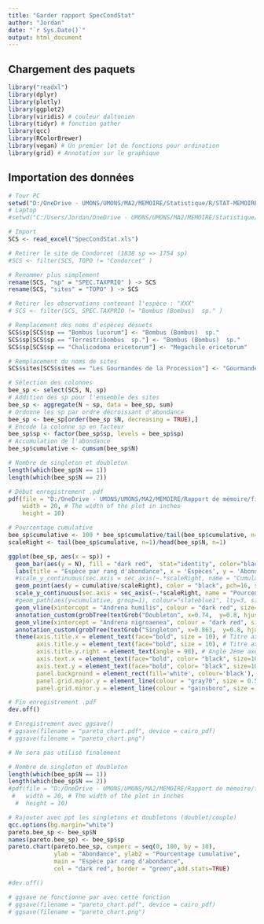 ```yaml
---
title: "Garder rapport SpecCondStat"
author: "Jordan"
date: "`r Sys.Date()`"
output: html_document
---
```


## Chargement des paquets

```r
library("readxl") 
library(dplyr)
library(plotly)
library(ggplot2)
library(viridis) # couleur daltonien
library(tidyr) # fonction gather
library(qcc)
library(RColorBrewer)
library(vegan) # Un premier lot de fonctions pour ordination
library(grid) # Annotation sur le graphique

```

## Importation des données
```r
# Tour PC
setwd("D:/OneDrive - UMONS/UMONS/MA2/MEMOIRE/Statistique/R/STAT-MEMOIRE/RAW2")
# Laptop
#setwd("C:/Users/Jordan/OneDrive - UMONS/UMONS/MA2/MEMOIRE/Statistique/R/STAT-MEMOIRE/RAW2")

# Import
SCS <- read_excel("SpecCondStat.xls")
```


```r
# Retirer le site de Condorcet (1838 sp => 1754 sp)
#SCS <- filter(SCS, TOPO != "Condorcet" )

# Renommer plus simplement
rename(SCS, "sp" = "SPEC.TAXPRIO" ) -> SCS
rename(SCS, "sites" = "TOPO" ) -> SCS

# Retirer les observations contenant l'espèce : "XXX"
# SCS <- filter(SCS, SPEC.TAXPRIO != "Bombus (Bombus)  sp." )

# Remplacement des noms d'espèces désuets
SCS$sp[SCS$sp == "Bombus lucorum"] <- "Bombus (Bombus)  sp."
SCS$sp[SCS$sp == "Terrestribombus  sp."] <- "Bombus (Bombus)  sp."
SCS$sp[SCS$sp == "Chalicodoma ericetorum"] <- "Megachile ericetorum"

# Remplacement du noms de sites
SCS$sites[SCS$sites == "Les Gourmandes de la Procession"] <- "Gourmandes de la Procession"
```


```r
# Sélection des colonnes
bee_sp <- select(SCS, N, sp)
# Addition des sp pour l'ensemble des sites
bee_sp <- aggregate(N ~ sp, data = bee_sp, sum)
# Ordonne les sp par ordre décroissant d'abondance
bee_sp <- bee_sp[order(bee_sp $N, decreasing = TRUE),]
# Encode la colonne sp en facteur
bee_sp$sp <- factor(bee_sp$sp, levels = bee_sp$sp)
# Accumulation de l'abondance
bee_sp$cumulative <- cumsum(bee_sp$N)
```


```r
# Nombre de singleton et doubleton
length(which(bee_sp$N == 1))
length(which(bee_sp$N == 2))

# Début enregistrement .pdf
pdf(file = "D:/OneDrive - UMONS/UMONS/MA2/MEMOIRE/Rapport de mémoire/figure/pareto_chart_ggplot.pdf",   # The directory you want to save the file in
    width = 20, # The width of the plot in inches
    height = 10)

# Pourcentage cumulative
bee_sp$cumulative <- 100 * bee_sp$cumulative/tail(bee_sp$cumulative, n=1)
scaleRight <- tail(bee_sp$cumulative, n=1)/head(bee_sp$N, n=1)

ggplot(bee_sp, aes(x = sp)) +
  geom_bar(aes(y = N), fill = "dark red",  stat="identity", color="black") +
  labs(title = "Espèce par rang d'abondance", x = 'Espèces', y = 'Abondance') +
  #scale_y_continuous(sec.axis = sec_axis(~.*scaleRight, name = "Cumulative (%)")) +
  geom_point(aes(y = cumulative/scaleRight), color = "black", pch=16, size=1) +
  scale_y_continuous(sec.axis = sec_axis(~.*scaleRight, name = "Pourcentage cumulative (%)", breaks = seq(0, 100, 10))) + # 2ème axe-y : grille
  #geom_path(aes(y=cumulative, group=1), colour="slateblue1", lty=3, size=0.9) +
  geom_vline(xintercept = "Andrena humilis", colour = "dark red", size=1.1) + # ligne vertical doubleton
  annotation_custom(grobTree(textGrob("Doubleton", x=0.74,  y=0.8, hjust=0, gp=gpar(col="dark red", fontsize=15)))) + # texte doubleton
  geom_vline(xintercept = "Andrena nigroaenea", colour = "dark red", size=1.1) + # ligne vertical singleton
  annotation_custom(grobTree(textGrob("Singleton", x=0.863,  y=0.8, hjust=0, gp=gpar(col="dark red", fontsize=15)))) + # texte singleton
  theme(axis.title.x = element_text(face="bold", size = 10), # Titre axe x
        axis.title.y = element_text(face="bold", size = 10), # Titre axe y
        axis.title.y.right = element_text(angle = 90), # Angle 2ème axe y
        axis.text.x = element_text(face="bold", color= "black", size=10, angle=90, hjust=0), # Echelle x
        axis.text.y = element_text(face="bold", color= "black", size=10), # Echelle y
        panel.background = element_rect(fill='white', colour='black'),
        panel.grid.major.y = element_line(colour = "gray70", size = 0.5, linetype = "dashed"),
        panel.grid.minor.y = element_line(colour = "gainsboro", size = 0.1, linetype = "dashed")) 

# Fin enregistrement .pdf
dev.off()

# Enregistrement avec ggsave()
# ggsave(filename = "pareto_chart.pdf", device = cairo_pdf)
# ggsave(filename = "pareto_chart.png")

```




```r
# Ne sera pas utilisé finalement

# Nombre de singleton et doubleton
length(which(bee_sp$N == 1))
length(which(bee_sp$N == 2))
#pdf(file = "D:/OneDrive - UMONS/UMONS/MA2/MEMOIRE/Rapport de mémoire/figure/pareto_chart.pdf",   # The directory you want to save the file in
 #   width = 20, # The width of the plot in inches
  #  height = 10)

# Rajouter avec ppt les singletons et doubletons (doublet/couple)
qcc.options(bg.margin="white")
pareto.bee_sp <- bee_sp$N
names(pareto.bee_sp) <- bee_sp$sp
pareto.chart(pareto.bee_sp, cumperc = seq(0, 100, by = 10), 
             ylab = "Abondance", ylab2 = "Pourcentage cumulative",
             main = "Espèce par rang d'abondance",
             col = "dark red", border = "green",add.stats=TRUE) 

#dev.off()

# ggsave ne fonctionne par avec cette fonction
# ggsave(filename = "pareto_chart.pdf", device = cairo_pdf)
# ggsave(filename = "pareto_chart.png")
```



